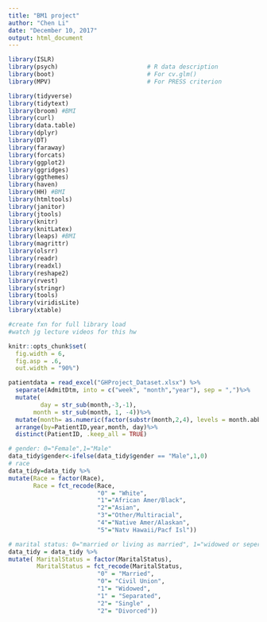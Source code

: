 ```yaml
---
title: "BM1 project"
author: "Chen Li"
date: "December 10, 2017"
output: html_document
---
```



```r
library(ISLR)                          
library(psych)                         # R data description
library(boot)                          # For cv.glm()
library(MPV)                           # For PRESS criterion

library(tidyverse)
library(tidytext)
library(broom) #BMI
library(curl)
library(data.table)
library(dplyr)
library(DT)
library(faraway)
library(forcats)
library(ggplot2)
library(ggridges)
library(ggthemes)
library(haven)
library(HH) #BMI
library(htmltools)
library(janitor)
library(jtools)
library(knitr)
library(knitLatex)
library(leaps) #BMI
library(magrittr)
library(olsrr)
library(readr)
library(readxl)
library(reshape2)
library(rvest)
library(stringr)
library(tools)
library(viridisLite)
library(xtable)

#create fxn for full library load
#watch jg lecture videos for this hw

knitr::opts_chunk$set(
  fig.width = 6,
  fig.asp = .6,
  out.width = "90%")
```

```r
patientdata = read_excel("GHProject_Dataset.xlsx") %>% 
  separate(AdmitDtm, into = c("week", "month","year"), sep = ",")%>%
  mutate(
         day = str_sub(month,-3,-1),
       month = str_sub(month, 1, -4))%>%
  mutate(month= as.numeric(factor(substr(month,2,4), levels = month.abb)))%>%
  arrange(by=PatientID,year,month, day)%>%
  distinct(PatientID, .keep_all = TRUE)
```
  
  
```r
# gender: 0="Female",1="Male"
data_tidy$gender<-ifelse(data_tidy$gender == "Male",1,0)
# race
data_tidy=data_tidy %>%
mutate(Race = factor(Race),
       Race = fct_recode(Race, 
                         "0" = "White",
                         "1"="African Amer/Black",       
                         "2"="Asian",
                         "3"="Other/Multiracial",
                         "4"="Native Amer/Alaskan",
                         "5"="Natv Hawaii/Pacf Isl"))

# marital status: 0="married or living as married", 1="widowed or seperated", 2="unmarried"
data_tidy = data_tidy %>%
mutate( MaritalStatus = factor(MaritalStatus),
        MaritalStatus = fct_recode(MaritalStatus, 
                         "0" = "Married",
                         "0"= "Civil Union",
                         "1"= "Widowed",
                         "1" = "Separated",
                         "2"= "Single" ,
                         "2"= "Divorced"))
```

